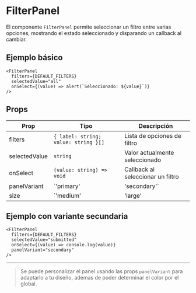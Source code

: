 

# FilterPanel

El componente `FilterPanel` permite seleccionar un filtro entre varias opciones, mostrando el estado seleccionado y disparando un callback al cambiar.

## Ejemplo básico

```tsx
<FilterPanel
  filters={DEFAULT_FILTERS}
  selectedValue="all"
  onSelect={(value) => alert(`Seleccionado: ${value}`)}
/>
```

## Props

| Prop           | Tipo                                      | Descripción                                 |
|----------------|-------------------------------------------|---------------------------------------------|
| filters        | `{ label: string; value: string }[]`       | Lista de opciones de filtro                 |
| selectedValue  | `string`                                  | Valor actualmente seleccionado              |
| onSelect       | `(value: string) => void`                  | Callback al seleccionar un filtro           |
| panelVariant   | `'primary' | 'secondary'`                  | Variante de color del panel (opcional)      |
| size           | `'medium' | 'large' | 'xlarge'`            | Tamaño de los botones (opcional)            |

## Ejemplo con variante secundaria

```tsx
<FilterPanel
  filters={DEFAULT_FILTERS}
  selectedValue="submitted"
  onSelect={(value) => console.log(value)}
  panelVariant="secondary"
/>
```

---

> Se puede personalizar el panel usando las props `panelVariant` para adaptarlo a tu diseño, ademas de poder determinar el color por el global.
